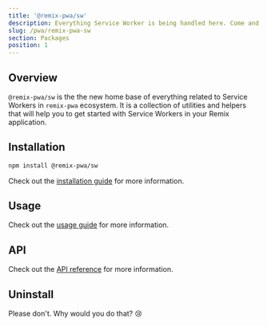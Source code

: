 ```yaml
---
title: '@remix-pwa/sw'
description: Everything Service Worker is being handled here. Come and check it out!
slug: /pwa/remix-pwa-sw
section: Packages
position: 1
---
```


## Overview

`@remix-pwa/sw` is the the new home base of everything related to Service Workers in `remix-pwa` ecosystem. 
It is a collection of utilities and helpers that will help you to get started with Service Workers in your Remix application.

## Installation

```bash
npm install @remix-pwa/sw
```

Check out the [installation guide](/sw/installation) for more information.

## Usage

Check out the [usage guide](/sw/basix-setup) for more information.

## API

Check out the [API reference](/sw/cache-strategy) for more information.

## Uninstall

Please don't. Why would you do that? 😢